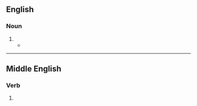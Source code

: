 {{also|Fleete}}
==English==

===Noun===
{{en-noun}}

# {{obsolete spelling of|fleet|lang=en}}
#* {{quote-book|year=1665|author=Samuel Pepys|title=Diary of Samuel Pepys, October 1665|chapter=|edition=|url=http://www.gutenberg.org/etext/4160
|passage=He did discourse to us of the Dutch '''fleete''' being abroad, eighty-five of them still, and are now at the Texell, he believes, in expectation of our Eastland ships coming home with masts and hempe, and our loaden Hambrough ships going to Hambrough.}}

----

==Middle English==

===Verb===
{{head|enm|verb}}

# {{alt form|lang=enm|fleten}}